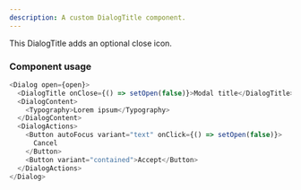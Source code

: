 ```yaml
---
description: A custom DialogTitle component.
---
```


This DialogTitle adds an optional close icon.

### Component usage

```js
<Dialog open={open}>
  <DialogTitle onClose={() => setOpen(false)}>Modal title</DialogTitle>
  <DialogContent>
    <Typography>Lorem ipsum</Typography>
  </DialogContent>
  <DialogActions>
    <Button autoFocus variant="text" onClick={() => setOpen(false)}>
      Cancel
    </Button>
    <Button variant="contained">Accept</Button>
  </DialogActions>
</Dialog>
```
